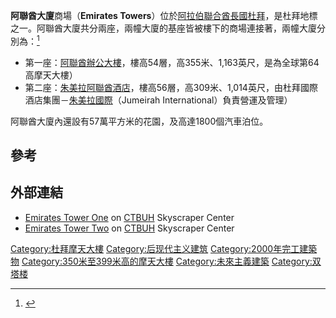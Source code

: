 {{coord|25|13|02|N|55|16|59|E|display=title}}
{{Infobox Skyscraper
| building_name=阿聯酋大廈<br />Emirates Tower One
| image= Emirates Towers in Dubai at dawn.jpg
| caption = 圖右兩棟最高的大廈為阿聯大廈。
| latd  = 25| latm = 13| lats = 02| latNS = N
| longd = 55| longm = 16| longs = 59| longEW = E
| built= 1996年-2000年
| use= 第一座：辦公室<br />第二座：酒店
| location= {{UAE}}[[杜拜|杜拜]]
| roof= 第一座：{{Convert|310|m|ft|0|abbr=on}}<ref name=skyscraperCenter1>{{cite web |url=http://skyscrapercenter.com/dubai/emirates-tower-one/ |title=Emirates Tower One - The Skyscraper Center |work=Council on Tall Buildings and Urban Habitat |deadurl=yes |archiveurl=https://web.archive.org/web/20140524065534/http://skyscrapercenter.com/dubai/emirates-tower-one/ |archivedate=2014-05-24 }}</ref><br />第二座：{{Convert|261|m|ft|0|abbr=on}}<ref name=skyscraperCenter2>{{cite web |url=http://skyscrapercenter.com/dubai/emirates-tower-two/ |title=Emirates Tower Two - The Skyscraper Center |work=Council on Tall Buildings and Urban Habitat |deadurl=yes |archiveurl=https://web.archive.org/web/20131203154010/http://skyscrapercenter.com/dubai/emirates-tower-two |archivedate=2013-12-03 }}</ref>
| top_floor=第一座：{{Convert|255|m|ft|0|abbr=on}}<ref name=skyscraperCenter1/>
| antenna_spire=第一座：{{Convert|354.6|m|ft|0|abbr=on}}<br />第二座：{{Convert|309|m|ft|0|abbr=on}}
| floor_count=第一座：54層<ref name=skyscraperCenter1/><br />第二座：56層<ref name=skyscraperCenter2/>
| floor_area=第一座：100,000平方公尺（1,076,391平方英尺）
| elevator_count=第一座：17部<ref name=skyscraperCenter1/><br />第二座：12部<ref name=skyscraperCenter2/>
| architect= Hazel W.S. Wong Norr <br> Group Consultants Int. Ltd.
| references = <ref name=skyscraperCenter1/><ref name=skyscraperCenter2/>
|}}

'''阿聯酋大廈'''商場（'''Emirates Towers'''）位於[[阿拉伯聯合酋長國|阿拉伯聯合酋長國]][[杜拜|杜拜]]，是杜拜地標之一。阿聯酋大廈共分兩座，兩幢大廈的基座皆被樓下的商場連接著，兩幢大廈分別為：<ref>{{cite web|url=http://www.emporis.com/en/bu/sk/st/tp/wo/|title=World's Tallest Skyscrapers|accessdate=2008-01-27|publisher=Emporis.com|archive-date=2010-12-25|archive-url=https://web.archive.org/web/20101225004217/http://www.emporis.com/en/bu/sk/st/tp/wo/|dead-url=no}}</ref>

* 第一座：[[阿聯酋辦公大樓|阿聯酋辦公大樓]]，樓高54層，高355米、1,163英尺，是為全球第64高摩天大樓）
* 第二座：[[朱美拉阿聯酋酒店|朱美拉阿聯酋酒店]]，樓高56層，高309米、1,014英尺，由杜拜國際酒店集團－[[朱美拉國際|朱美拉國際]]（Jumeirah International）負責營運及管理）

阿聯酋大廈內還設有57萬平方米的花園，及高達1800個汽車泊位。

== 參考 ==
<div class="references-small">
<references />
</div>

==外部連結==
{{commons category|Emirates Office Tower}}
{{commons category|Jumeirah Emirates Towers Hotel}}
* [https://web.archive.org/web/20140524065534/http://skyscrapercenter.com/dubai/emirates-tower-one/ Emirates Tower One] on [[CTBUH|CTBUH]] Skyscraper Center
* [https://web.archive.org/web/20131203154010/http://skyscrapercenter.com/dubai/emirates-tower-two Emirates Tower Two] on [[CTBUH|CTBUH]] Skyscraper Center

{{摩天大楼}}

[[Category:杜拜摩天大樓|Category:杜拜摩天大樓]]
[[Category:后现代主义建筑|Category:后现代主义建筑]]
[[Category:2000年完工建築物|Category:2000年完工建築物]]
[[Category:350米至399米高的摩天大樓|Category:350米至399米高的摩天大樓]]
[[Category:未來主義建築|Category:未來主義建築]]
[[Category:双塔楼|Category:双塔楼]]